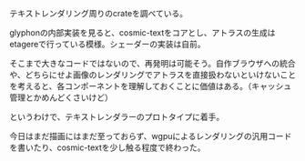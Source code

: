 テキストレンダリング周りのcrateを調べている。

glyphonの内部実装を見ると、cosmic-textをコアとし、アトラスの生成はetagereで行っている模様。シェーダーの実装は自前。

そこまで大きなコードではないので、再発明は可能そう。自作ブラウザへの統合や、どちらにせよ画像のレンダリングでアトラスを直接扱わないといけないことを考えると、各コンポーネントを理解しておくことに価値はある。（キャッシュ管理とかめんどくさいけど）

というわけで、テキストレンダラーのプロトタイプに着手。

今日はまだ描画にはまだ至っておらず、wgpuによるレンダリングの汎用コードを書いたり、cosmic-textを少し触る程度で終わった。
